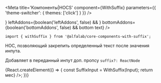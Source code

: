 



<Meta
    title='Компоненты|HOCS'
    component={WithSuffix}
    parameters={{ 'theme-switcher': { themes: ['click'] } }}
/>


<!-- Canvas -->

<Story name='withSuffix'>
    <SuffixInput
        suffix={text('suffix', ' ₽')}
        block={boolean('block', false)}
        clear={boolean('clear', false)}
        size={select('size', ['s', 'm', 'l'], 's')}
        disabled={boolean('disabled', false)}
        label={text('label', '')}
        placeholder={text('placeholder', '0 ₽')}
        rightAddons={boolean('rightAddons', false) && !text('error') && <Icon />}
        leftAddons={boolean('leftAddons', false) && <Icon />}
        bottomAddons={boolean('bottomAddons', false) && <span>bottom text</span>}
    />
</Story>


<!-- Docs -->

<ComponentHeader
    name='withSuffix'
    version={version}
    package='@alfalab/core-components-with-suffix'
    stage={1}
/>

```tsx
import { withSuffix } from '@alfalab/core-components-with-suffix';
```

HOC, позволяющий закрепить определенный текст после значения инпута.

Добавляет в переданный инпут доп. пропсу `suffix?: ReactNode`

<Preview>
    {React.createElement(() => {
        const SuffixInput = WithSuffix(Input);
        return <SuffixInput suffix={<b> мес</b>} />;
    })}
</Preview>

